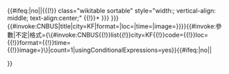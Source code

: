 <includeonly>{{#ifeq:{{{start}}}|no||{{(!}} class="wikitable sortable" style="width:{{{width|100%}}}; vertical-align: middle; text-align:center;"
{{!}}+{{{header|{{{info|{{{station|}}} }}} }}}
{{#invoke:CNBUS|title|city=KF|format={{{format|}}}|loc={{{loc|开封}}}|time={{{time|}}}|image={{{image|}}}}}}}{{#invoke:參數|不定|格式={\{#invoke:CNBUS{{!}}list{{!}}city=KF{{!}}code={{参数|1}}{{!}}loc={{{loc|开封}}}{{!}}format={{{format|}}}{{!}}time={{{time|}}}{{!}}image={{{image|}}}}\}|count=1|usingConditionalExpressions=yes}}{{#ifeq:{{{end}}}|no||</table>}}</includeonly><noinclude>{{Documentation}}</noinclude>